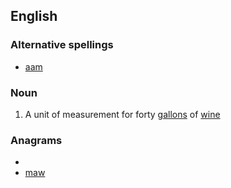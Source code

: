 ==English==

===Alternative spellings===
*[[aam]]

===Noun===
{{en-noun}}

# {{obsolete}} A unit of measurement for forty [[gallon]]s of [[wine]]

===Anagrams===
* {{alphagram|amw}}
* [[maw#English|maw]]